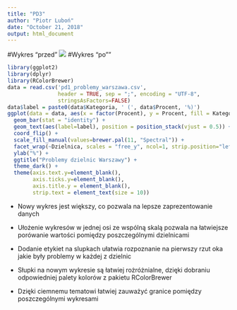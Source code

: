 ```yaml
---
title: "PD3"
author: "Piotr Luboń"
date: "October 21, 2018"
output: html_document
---
```

#Wykres "przed"
![](wykres_przed.png)
#Wykres "po""
```R
library(ggplot2)
library(dplyr)
library(RColorBrewer)
data = read.csv('pd1_problemy_warszawa.csv', 
                header = TRUE, sep = ";", encoding = "UTF-8", 
                stringsAsFactors=FALSE)
data$label = paste0(data$Kategoria, ' (', data$Procent, '%)')
ggplot(data = data, aes(x = factor(Procent), y = Procent, fill = Kategoria)) +
  geom_bar(stat = "identity") +
  geom_text(aes(label=label), position = position_stack(vjust = 0.5)) +
  coord_flip() +
  scale_fill_manual(values=brewer.pal(11, "Spectral")) +
  facet_wrap(~Dzielnica, scales = "free_y", ncol=1, strip.position="left") +
  ylab("%") +
  ggtitle("Problemy dzielnic Warszawy") +
  theme_dark() +
  theme(axis.text.y=element_blank(),
        axis.ticks.y=element_blank(),
        axis.title.y = element_blank(),
        strip.text = element_text(size = 10))
```

* Nowy wykres jest większy, co pozwala na lepsze zaprezentowanie danych

* Ułożenie wykresów w jednej osi ze wspólną skalą pozwala na łatwiejsze porówanie wartości pomiędzy poszczególnymi dzielnicami

* Dodanie etykiet na slupkach ułatwia rozpoznanie na pierwszy rzut oka jakie były problemy w każdej z dzielnic

* Słupki na nowym wykresie są łatwiej rożróżnialne, dzięki dobraniu odpowiedniej palety kolorów z pakietu RColorBrewer

* Dzięki ciemnemu tematowi łatwiej zauważyć granice pomiędzy poszczególnymi wykresami